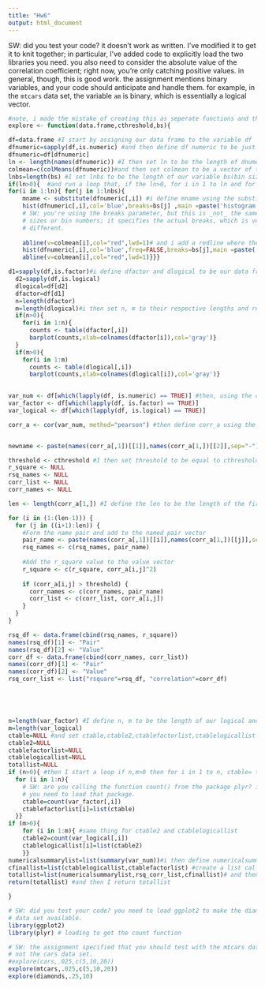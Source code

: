 ```yaml
---
title: "Hw6"
output: html_document
---
```


SW: did you test your code? it doesn't work as written. I've modified it to get it to knit together; in particular, I've added code to explicitly load the two libraries you need. you also need to consider the absolute value of the correlation coefficient; right now, you're only catching positive values. in general, though, this is good work. the assignment mentions binary variables, and your code should anticipate and handle them. for example, in the `mtcars` data set, the variable `am` is binary, which is essentially a logical vector.

```r

#note, i made the mistake of creating this as seperate functions and then turning into one and haven't had the time to get rid of some of the duplicate code yet, so some of this is repetitive 
explore <- function(data.frame,cthreshold,bs){

df=data.frame #I start by assigning our data frame to the variable df
dfnumeric=sapply(df,is.numeric) #and then define df numeric to be just the numeric variables in in our data frame 
dfnumeric=df[dfnumeric]
ln <- length(names(dfnumeric)) #I then set ln to be the length of dnumeric with the names function applied to it (so it gives us the the numer of columns in our data frame)
colmean=c(colMeans(dfnumeric))#and then set colmean to be a vector of the column means of dfnumeric (using the colMeans function)
lnbs=length(bs) #I set lnbs to be the length of our variable bs(bin size)
if(ln>0){  #and run a loop that, if the ln>0, for i in 1 to ln and for j in 1 to lnbs
for(i in 1:ln){ for(j in 1:lnbs){
    mname <- substitute(dfnumeric[,i]) #i define mname using the substitute function to be the columns from dfnumeric
    hist(dfnumeric[,i],col='blue',breaks=bs[j] ,main =paste('histogram of', names(dfnumeric[i])) ,xlab=names(dfnumeric[i])) #and then plot a histogram using the hist function of each of said columns from dfnumeric with the breaks= to the jth member of our vector bs
    # SW: you're using the breaks parameter, but this is _not_ the same as bin
    # sizes or bin numbers; it specifies the actual breaks, which is very
    # different.
    
    abline(v=colmean[i],col="red",lwd=1)# and i add a redline where the mean is with the abline function and setting v=colmean of our ith column (which we defined above)
    hist(dfnumeric[,i],col='blue',freq=FALSE,breaks=bs[j],main =paste('histogram of', names(dfnumeric[i])) ,xlab=names(dfnumeric[i])) #i do the same thing here with freq=FALSE which gives us a density plot
    abline(v=colmean[i],col="red",lwd=1)}}}

d1=sapply(df,is.factor)#i define dfactor and dlogical to be our data frames but with only the logical and factor variables respectively
  d2=sapply(df,is.logical)
  dlogical=df[d2]
  dfactor=df[d1]
  n=length(dfactor)
  m=length(dlogical)#i then set n, m to their respective lengths and run a loop that, conditioned on n,m >0; for i in 1 to n and 1 to m, i define counts to be a variable with the table function applied to the ith column of dfactor and dlogical and then use the barplot function to plot the results 
  if(n>0){
    for(i in 1:n){
      counts <- table(dfactor[,i])
      barplot(counts,xlab=colnames(dfactor[i]),col='gray')}
  }
  if(m>0){
    for(i in 1:m)
      counts <- table(dlogical[,i])
      barplot(counts,xlab=colnames(dlogical[i]),col='gray')}
  

var_num <- df[which(lapply(df, is.numeric) == TRUE)] #then, using the code from lecture, i define var_num, var_factor,var_logical to be the respective columns from our data frame containing only those values (this is done far more efficiently in one line of code with which[lappy()]) function
var_factor <- df[which(lapply(df, is.factor) == TRUE)]
var_logical <- df[which(lapply(df, is.logical) == TRUE)]  

corr_a <- cor(var_num, method="pearson") #then define corr_a using the corelation function on our numerical variables using the pearson method


newname <- paste(names(corr_a[,1])[[1]],names(corr_a[1,])[[2]],sep="-") #and define newname using the paste function to be the names of our new column vectors (i.e. which variables we are looking at teh correlation coefficient to)

threshold <- cthreshold #I then set threshold to be equal to cthreshold (one of our input parameters) and r_square, rsq_names, corr_list, and corr_names to be NULL
r_square <- NULL
rsq_names <- NULL
corr_list <- NULL
corr_names <- NULL

len <- length(corr_a[1,]) #I define the len to be the length of the first row of our corr_a vector

for (i in (1:(len-1))) { 
  for (j in ((i+1):len)) {
    #Form the name pair and add to the named pair vector
    pair_name <- paste(names(corr_a[,1])[[i]],names(corr_a[1,])[[j]],sep="-")
    rsq_names <- c(rsq_names, pair_name)
    
    #Add the r_square value to the value vector
    r_square <- c(r_square, corr_a[i,j]^2)
    
    if (corr_a[i,j] > threshold) {
      corr_names <- c(corr_names, pair_name)
      corr_list <- c(corr_list, corr_a[i,j]) 
    }
  }
}

rsq_df <- data.frame(cbind(rsq_names, r_square))
names(rsq_df)[1] <- "Pair"
names(rsq_df)[2] <- "Value"
corr_df <- data.frame(cbind(corr_names, corr_list))
names(corr_df)[1] <- "Pair"
names(corr_df)[2] <- "Value"
rsq_corr_list <- list("rsquare"=rsq_df, "correlation"=corr_df)





n=length(var_factor) #I define n, m to be the length of our logical and factor data frames
m=length(var_logical)
ctable=NULL #and set ctable,ctable2,ctablefactorlist,ctablelogicallist to be NULL
ctable2=NULL
ctablefactorlist=NULL
ctablelogicallist=NULL
totallist=NULL
if (n>0){ #then I start a loop if n,m>0 then for i in 1 to n, ctable= the count of the ith column of either var_factor or var_logical and then the ith element of ctablefactor list is ctable with the list function applied to it
  for (i in 1:n){
    # SW: are you calling the function count() from the package plyr? if so,
    # you need to load that package.
    ctable=count(var_factor[,i])
    ctablefactorlist[i]=list(ctable)
  }}
if (m>0){
    for (i in 1:m){ #same thing for ctable2 and ctablelogicallist
    ctable2=count(var_logical[,i])
    ctablelogicallist[i]=list(ctable2)
    }}
numericalsummarylist=list(summary(var_num))#i then define numericalsummarylist to be the list of summary stats of our numerical variables (using the list and summary function)
cfinallist=list(ctablelogicallist,ctablefactorlist) #create a list called c final list with ctablelogicallist and stablefactor list
totallist=list(numericalsummarylist,rsq_corr_list,cfinallist)# and then finally total list which is formed by using the list function on numericalsummarylist, rsq_corr_list, and cfinallist
return(totallist) #and then I return totallist

}

# SW: did you test your code? you need to load ggplot2 to make the diamonds 
# data set available.
library(ggplot2)
library(plyr) # loading to get the count function

# SW: the assignment specified that you should test with the mtcars data set,
# not the cars data set.
#explore(cars,.025,c(5,10,20))
explore(mtcars,.025,c(5,10,20))
explore(diamonds,.25,10)

```

